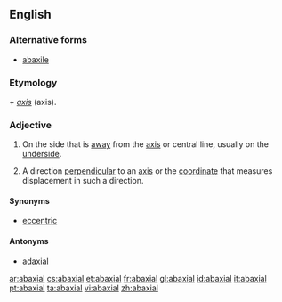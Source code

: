 ==English==

===Alternative forms===
* [[abaxile]]

===Etymology===
{{etyl|la}} {{term|ab||away from|lang=la}} + ''[[axis]]'' (axis).

===Adjective===
{{en-adj|-}}

# {{botany}} On the side that is [[away]] from the [[axis]] or central line, usually on the [[underside]].
# {{mathematics}} A direction [[perpendicular]] to an [[axis]] or the [[coordinate]] that measures displacement in such a direction.

====Synonyms====
* [[eccentric]]

====Antonyms====
* [[adaxial]]

[[ar:abaxial]]
[[cs:abaxial]]
[[et:abaxial]]
[[fr:abaxial]]
[[gl:abaxial]]
[[id:abaxial]]
[[it:abaxial]]
[[pt:abaxial]]
[[ta:abaxial]]
[[vi:abaxial]]
[[zh:abaxial]]